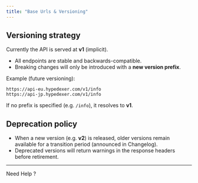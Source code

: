 ```yaml
---
title: "Base Urls & Versioning"
---
```


## Versioning strategy

Currently the API is served at **v1** (implicit).

- All endpoints are stable and backwards-compatible.
- Breaking changes will only be introduced with a **new version prefix**.

Example (future versioning):

```
https://api-eu.hypedexer.com/v1/info
https://api-jp.hypedexer.com/v1/info
```

If no prefix is specified (e.g. `/info`), it resolves to **v1**.

## Deprecation policy

- When a new version (e.g. **v2**) is released, older versions remain available for a transition period (announced in Changelog).
- Deprecated versions will return warnings in the response headers before retirement.

---
Need Help ?

<Columns cols={2}>
  <Card title="Telegram" icon="telegram" href="https://t.me/hypedexer">
    
  </Card>
  <Card title="Discord" icon="discord" href="https://discord.com/invite/cbKncMeZ52">
    
  </Card>
  <Card title="Email" icon="envelope" href="mailto:contact@hypedexer.com">
    
  </Card>
  <Card title="Twitter" icon="twitter" href="https://x.com/hypedexer">
    
  </Card>
</Columns>